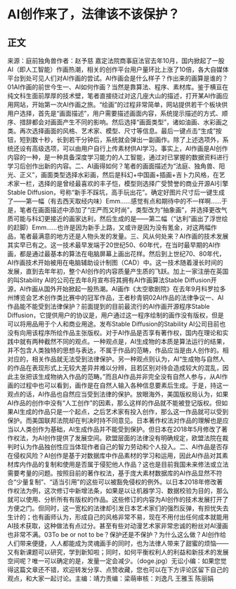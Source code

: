 # AI创作来了，法律该不该保护？
## 正文
来源：庭前独角兽作者：赵予慈 嘉定法院商事庭法官去年10月，国内掀起了一股AI（即人工智能）作画热潮，相关的创作平台用户量环比上涨了10倍，各大自媒体平台到处可见人们对AI作画的尝试。AI作画会是什么样子？作出来的画算是谁的？01AI作画的前世今生一、AI如何作画？当然是靠算法、程序、素材库。鉴于横亘在纯文科生面前厚厚的技术壁，笔者直接绕过对这几座大山的描述，打开某AI作画应用网站，开始第一次AI作画之旅。“绘画”的过程非常简单，网站提供若干个板块供用户选择，首先是“画面描述”，用户需要描述画面内容，系统提示描述的方式、顺序、措辞都会对画面产生不同的影响。然后选择“画面类型”，诸如油画、水彩画之类。再次选择画面的风格、艺术家、模型、尺寸等信息。最后一键点击“生成”按钮，短到数十秒，长到若干分钟后，系统就会弹出一副画作。除了上述选项外，系统还设有高级选项，可以由用户自行上传素材供AI学习。事实上，AI作画是AI创作内容的一种，是一种具备深度学习能力的人工智能，通过对已掌握的数据资料进行学习后创作出新的内容。二、AI画得如何？笔者的画面描述为“法庭、独角兽、阳光、正义”，画面类型选择水彩画，然后是科幻+中国画+插画+吉卜力风格，在艺术家一栏，选择的是曾经最喜欢的丰子恺，模型则选择广受赞誉的商业开源AI引擎Stable Diffusion，号称“新手不踩坑，高手玩出花”。确定好图片尺寸后一键生成了——第一幅（有去西天取经内味）Emm……感觉有点和期待中的不一样啊……于是，笔者在画面描述中添加了“庄严而又时尚”，类型改为“抽象画”，并选择更改气质可能与科幻更接近的画家达利，然后生成的是——第二幅（“达利”画出了浮世绘的赶脚）Emm……也许是因为新手上路，又或许是因为没有氪金，对这两幅作品，笔者最满意的地方还是人物头发的发量。三、风从何处来？AI作画的技术发展其实早已有之。这一技术最早发端于20世纪50、60年代，在当时最早期的AI作画，都是通过最基本的算法在电脑屏幕上画出花样。然后到上世纪70、80年代，AI作画技术开始被用在电脑辅助设计制图（CAD）中。这一技术随着漫长时间的发展，直到去年年初，整个AI创作的内容质量产生质的飞跃。加上一家注册在英国的叫Stability AI的公司在去年8月宣布将其拥有AI作画算法Stable Diffusion开源，AI作画从国外开始掀起一股热潮。AI画作《太空歌剧院》在去年9月科罗拉多州博览会艺术创作类比赛中的冠军作品，王者秒青铜02AI作品的法律争议一、AI作品能不能受到法律保护？前面提到的目前最流行的AI作画开源程序Stable Diffusion，它提供用户的协议是，用户通过这一程序绘制的画作没有版权，但是可以将用品用于个人和商业用途。发布Stable Diffusion的Stability AI公司目前也没有向用该程序所绘作品主张版权。对于AI作品是否享有著作权，国内在理论和实践中就有两种截然不同的观点。一种观点是，AI生成物的本质是算法运行的结果，并不包含人类独特的思想与表达，不属于作品的范畴，作品应当是由人创作的。相对应的，相关作品就无法受到法律保护。另一种观点则认为，AI“生成物与自然人的作品在表现形式上无较大差异并难以分辨，且若区别对待会造成较大的混乱，因此主张把该生成物纳入作品的范畴。”而且AI作品并非完全没有自然人参与，从AI作画的过程中也可以看到，画作是在自然人输入各种信息要素后生成。于是，持这一观点的话，AI作品也自然应当受到法律的保护。放眼海外，美国版权局认为，如果AI作品的创作中没有“人工创作”的因素，那么这样的作品就不能被登记版权。但如果AI生成的作品只是一个起点，之后艺术家有投入创作，那么这一作品就可以受到保护。而美国联邦法院却在判决时持不同意见。日本著作权法对作品的理解也是应当以人类创作为基础，AI生成作品并不能受到保护。但日本在2018年5月修改了著作权法，为AI创作提供了发展空间。欧盟层面的法律没有明确规定，欧盟法院在裁判时认为作品独创性应当体现作者自己的智力劳动和个人投入。二、AI作品是否存在侵权风险？AI创作是基于对数据库中作品素材的学习和运用，因此AI作品对其素材库内作品的复制和使用是否属于侵犯他人作品？这也是目前我国未来修法或立法需要考量的问题。按照目前的著作权法，基于庞大素材数据库的AI作品显然不符合“少量复制”、“适当引用”的这些可以被豁免侵权的例外。以日本2018年修改著作权法为例，这次修订中新增法条，如果是以让机器学习、数据校验为目的，那么就可以使用、分析所有有版权的作品。这些修订的内容为AI创作的技术发展打开了方便之门。但同时，这一宽松的法律却引发日本艺术家们的强烈反弹，有担忧失去生计的；也有画师认为，形成自己的风格非常不易，现在不用付出任何成本就能用AI技术获取，这种做法有点过分。甚至有些对动漫艺术家非常忠诚的粉丝对AI漫画也非常不满。03To be or not to be？保护还是不保护？为什么这么做？AI创作给人们带来便捷，人人都能成为灵魂画手的同时，也为法律人带来了甜蜜的烦恼——又有新课题可以研究，学到新知啦；同时，如何平衡权利人的利益和新技术的发展空间呢？唯一可以确定的是，发量一定会减少。（doge.jpg）无讼小编：如果您觉得这篇文章还不错，欢迎转发分享、点赞收藏，您也可以在下方评论区留下自己的观点，和大家一起讨论。主编：靖力责编：梁萌审核：刘逸凡 王雅玉 陈丽娟
